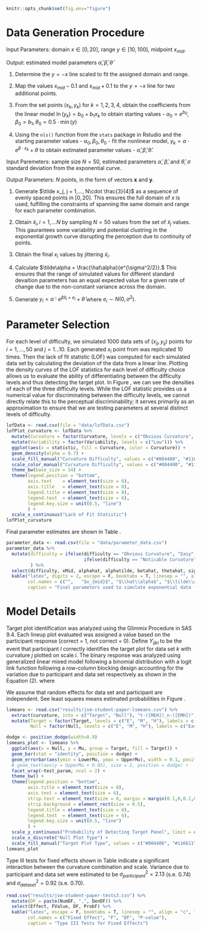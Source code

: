 \clearpage
\appendix
```r
knitr::opts_chunk$set(fig.env="figure")
```
# Data Generation Procedure\label{app:generation}
\textit{Algorithm 2.1.1: Paremeter Estimation}

Input Parameters: domain $x\in[0,20]$, range $y\in[10,100]$, midpoint $x_{mid}$.

Output: estimated model parameters $\hat\alpha, \hat\beta, \hat\theta$

1. Determine the $y=-x$ line scaled to fit the assigned domain and range.

2. Map the values $x_{mid} - 0.1$ and $x_{mid} + 0.1$ to the $y=-x$ line for two additional points.

3. From the set points $(x_k, y_k)$ for $k = 1,2,3,4$, obtain the coefficients from the linear model $\ln(y_k) = b_0 +b_1x_k$ to obtain starting values - $\alpha_0 = e^{b_0}, \beta_0 =  b_1, \theta_0 = 0.5\cdot \min(y)$

4. Using the `nls()` function from the `stats` package in Rstudio and the starting parameter values - $\alpha_0, \beta_0, \theta_0$ - fit the nonlinear model, $y_k = \alpha\cdot e^{\beta\cdot x_k}+\theta$ to obtain estimated parameter values - $\hat\alpha, \hat\beta, \hat\theta.$

\noindent\textit{Algorithm 2.1.2: Exponential Simulation}

Input Paremeters: sample size $N = 50$, estimated parameters $\hat\alpha$, $\hat\beta$, and $\hat\theta$, $\sigma$ standard deviation from the exponential curve.

Output Parameters: $N$ points, in the form of vectors $\mathbf{x}$ and $\mathbf{y}$.

1. Generate $\tilde x_j, j = 1,..., N\cdot \frac{3}{4}$ as a sequence of evenly spaced points in $[0,20]$. This ensures the full domain of $x$ is used, fulfilling the constraints of spanning the same domain and range for each parameter combination.

2. Obtain $\tilde x_i, i = 1,...N$ by sampling $N = 50$ values from the set of $\tilde x_j$ values. This gaurantees some variability and potential clustring in the exponential growth curve disrupting the perception due to continuity of points.

3. Obtain the final $x_i$ values by jittering $\tilde x_i$.

4. Calculate $\tilde\alpha = \frac{\hat\alpha}{e^{\sigma^2/2}}.$ This ensures that the range of simulated values for different standard devaition parameters has an equal expected value for a given rate of change due to the non-constant variance across the domain.

5. Generate $y_i = \tilde\alpha\cdot e^{\hat\beta x_i + e_i}+\hat\theta$ where $e_i\sim N(0,\sigma^2).$

# Parameter Selection \label{app:parameters}
For each level of difficulty, we simulated 1000 data sets of $(x_{ij}, y_{ij})$ points for $i = 1,...,50$ and $j = 1...10$.
Each generated $x_i$ point from \textit{Algorithm 2.1.2} was replicated 10 times. Then the lack of fit statistic (LOF) was computed for each simulated data set by calculating the deviation of the data from a linear line.
Plotting the density curves of the LOF statistics for each level of difficulty choice allows us to evaluate the ability of differentiating between the difficulty levels and thus detecting the target plot.
In Figure \ref{fig:lof-density-curves}, we can see the densities of each of the three difficulty levels.
While the LOF statistic provides us a numerical value for discriminating between the difficulty levels, we cannot directly relate this to the perceptual discriminability; it serves primarily as an approximation to ensure that we are testing parameters at several distinct levels of difficulty.

```r
lofData <- read.csv(file = "data/lofData.csv")
lofPlot_curvature <- lofData %>%
  mutate(Curvature = factor(Curvature, levels = c("Obvious Curvature", "Noticeable Curvature", "Almost Linear"), labels = c("Easy (Lots of curvature)", "Medium (Noticable curvature)", "Hard (Almost Linear)"))) %>%
  mutate(Variability = factor(Variability, levels = c("Low"))) %>%
  ggplot(aes(x = statistic, fill = Curvature, color = Curvature)) +
  geom_density(alpha = 0.7) +
  scale_fill_manual("Curvature Difficulty", values = c("#004400", "#116611", "#55aa55")) +
  scale_color_manual("Curvature Difficulty", values = c("#004400", "#116611", "#55aa55")) +
  theme_bw(base_size = 14) +
  theme(legend.position = "bottom",
        axis.text    = element_text(size = 6),
        axis.title   = element_text(size = 8),
        legend.title = element_text(size = 8),
        legend.text  = element_text(size = 6),
        legend.key.size = unit(0.5, "line")
        ) +
  scale_x_continuous("Lack of Fit Statistic")
lofPlot_curvature
```

Final parameter estimates are shown in Table \ref{tab:parameter-data}.

```r
parameter_data <- read.csv(file = "data/parameter_data.csv")
parameter_data %>%
  mutate(difficulty = ifelse(difficulty == "Obvious Curvature", "Easy",
                             ifelse(difficulty == "Noticable Curvature", "Medium", "Hard"))
         ) %>%
  select(difficulty, xMid, alphahat, alphatilde, betahat, thetahat, sigma_vals) %>%
  kable("latex", digits = 2, escape = F, booktabs = T, linesep = "", align = "c", label = "parameter-data",
        col.names = c("",   "$x_{mid}$", "$\\hat\\alpha$", "$\\tilde\\alpha$", "$\\hat\\beta$", "$\\hat\\theta$", "$\\hat\\sigma$"),
        caption = "Final parameters used to simulate exponential data for each of the three diffculty levels: Easy (Obvious curvature), Medium (noticable curvature) and Hard (almost linear)")
```

# Model Details \label{app:glmm-model}
Target plot identification was analyzed using the Glimmix Procedure in SAS 9.4.
Each lineup plot evaluated was assigned a value based on the participant response (correct = 1, not correct = 0).
Define $Y_{ijkl}$ to be the event that participant $l$ correctly identifies the target plot for data set $k$ with curvature $j$ plotted on scale $i$.
The binary response was analyzed using generalized linear mixed model following a binomial distribution with a logit link function following a row-column blocking design accounting for the variation due to participant and data set respectively as shown in the Equation (2).
\begin{equation}
\text{logit }P(Y_{ijk}) = \eta + \delta_i + \gamma_j + \delta \gamma_{ij} + s_l + d_k
\end{equation}
where
\begin{itemize}
\item $\eta$ is the beaseline average probability of selecting the target plot. 
\item $\delta_i$ is the effect of the log/linear scale.
\item $\gamma_j$ is the effect of the curvature combination.
\item $\delta\gamma_{ij}$is the two-way interaction effect of the scale and curvature.
\item $s_l \sim N(0,\sigma^2_\text{{participant}})$, random effect for participant characteristics.
\item $d_k \sim N(0,\sigma^2_{\text{data}})$, random effect for data specific characteristics. 
\end{itemize}
We assume that random effects for data set and participant are independent. See least squares means estimated probabilities in Figure \ref{fig:lsmeans-plot}.

```r
lsmeans <- read.csv("results/jsm-student-paper-lsmeans.csv") %>%
  extract(curvature, into = c("Target", "Null"), "t-([MEH])_n-([EMH])", remove = F) %>%
  mutate(Target = factor(Target, levels = c("E", "M", "H"), labels = c("Easy", "Medium", "Hard")),
         Null = factor(Null, levels = c("E", "M", "H"), labels = c("Easy", "Medium", "Hard")))

dodge <- position_dodge(width=0.9)
lsmeans_plot <- lsmeans %>%
  ggplot(aes(x = Null, y = Mu, group = Target, fill = Target)) +
  geom_bar(stat = "identity", position = dodge) +
  geom_errorbar(aes(ymin = LowerMu, ymax = UpperMu), width = 0.1, position = dodge) +
  # geom_text(aes(y = UpperMu + 0.05), size = 2, position = dodge) +
  facet_wrap(~test_param, ncol = 2) +
  theme_bw() +
  theme(legend.position = "bottom",
        axis.title = element_text(size = 8),
        axis.text = element_text(size = 6),
        strip.text = element_text(size = 8, margin = margin(0.1,0,0.1,0, "cm")),
        strip.background = element_rect(size = 0.5),
        legend.title = element_text(size = 8),
        legend.text  = element_text(size = 6),
        legend.key.size = unit(0.5, "line")
        ) +
  scale_y_continuous("Probability of Detecting Target Panel", limit = c(0,1.1), breaks = seq(0,1,0.2)) +
  scale_x_discrete("Null Plot Type") +
  scale_fill_manual("Target Plot Type", values = c("#004400", "#116611", "#55aa55"))
lsmeans_plot
```

Type III tests for fixed effects shown in Table \ref{tab:type3-fixed-effects} indicate a significant interaction between the curvature combination and scale. Variance due to participant and data set were estimated to be $\sigma^2_{participant} = 2.13$ (s.e. 0.74) and $\sigma^2_{data set} = 0.92$ (s.e. 0.70).

```r
read.csv("results/jsm-student-paper-tests3.csv") %>%
  mutate(DF = paste(NumDF, ",", DenDF)) %>%
  select(Effect, FValue, DF, ProbF) %>%
  kable("latex", escape = F, booktabs = T, linesep = "", align = "c", label = "type3-fixed-effects",
        col.names = c("Fixed Effect", "F", "DF", "P-value"),
        caption = "Type III Tests for Fixed Effects")
```